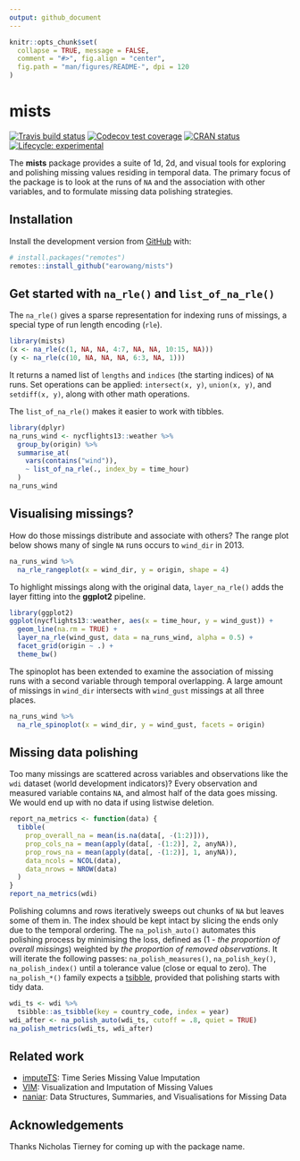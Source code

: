 ```yaml
---
output: github_document
---
```


<!-- README.md is generated from README.Rmd. Please edit that file -->

```r
knitr::opts_chunk$set(
  collapse = TRUE, message = FALSE,
  comment = "#>", fig.align = "center",
  fig.path = "man/figures/README-", dpi = 120
)
```
# mists

<!-- badges: start -->
[![Travis build status](https://travis-ci.org/earowang/mists.svg?branch=master)](https://travis-ci.org/earowang/mists)
[![Codecov test coverage](https://codecov.io/gh/earowang/mists/branch/master/graph/badge.svg)](https://codecov.io/gh/earowang/mists?branch=master)
[![CRAN status](https://www.r-pkg.org/badges/version/mists)](https://cran.r-project.org/package=mists)
[![Lifecycle: experimental](https://img.shields.io/badge/lifecycle-experimental-orange.svg)](https://www.tidyverse.org/lifecycle/#experimental)
<!-- badges: end -->

The **mists** package provides a suite of 1d, 2d, and visual tools for exploring and polishing missing values residing in temporal data. The primary focus of the package is to look at the runs of `NA` and the association with other variables, and to formulate missing data polishing strategies.

## Installation

Install the development version from [GitHub](https://github.com/) with:

``` r
# install.packages("remotes")
remotes::install_github("earowang/mists")
```

## Get started with `na_rle()` and `list_of_na_rle()`

The `na_rle()` gives a sparse representation for indexing runs of missings, a special type of run length encoding (`rle`).

```r
library(mists)
(x <- na_rle(c(1, NA, NA, 4:7, NA, NA, 10:15, NA)))
(y <- na_rle(c(10, NA, NA, NA, 6:3, NA, 1)))
```

It returns a named list of `lengths` and `indices` (the starting indices) of `NA` runs. Set operations can be applied: `intersect(x, y)`, `union(x, y)`, and `setdiff(x, y)`, along with other math operations.

The `list_of_na_rle()` makes it easier to work with tibbles.

```r
library(dplyr)
na_runs_wind <- nycflights13::weather %>% 
  group_by(origin) %>% 
  summarise_at(
    vars(contains("wind")), 
    ~ list_of_na_rle(., index_by = time_hour)
  )
na_runs_wind
```

## Visualising missings?

How do those missings distribute and associate with others? The range plot below shows many of single `NA` runs occurs to `wind_dir` in 2013.

```r
na_runs_wind %>% 
  na_rle_rangeplot(x = wind_dir, y = origin, shape = 4)
```

To highlight missings along with the original data, `layer_na_rle()` adds the layer fitting into the **ggplot2** pipeline.

```r
library(ggplot2)
ggplot(nycflights13::weather, aes(x = time_hour, y = wind_gust)) +
  geom_line(na.rm = TRUE) +
  layer_na_rle(wind_gust, data = na_runs_wind, alpha = 0.5) +
  facet_grid(origin ~ .) +
  theme_bw()
```

The spinoplot has been extended to examine the association of missing runs with a second variable through temporal overlapping. A large amount of missings in `wind_dir` intersects with `wind_gust` missings at all three places.

```r
na_runs_wind %>% 
  na_rle_spinoplot(x = wind_dir, y = wind_gust, facets = origin)
```

## Missing data polishing

Too many missings are scattered across variables and observations like the `wdi` dataset (world development indicators)? Every observation and measured variable contains `NA`, and almost half of the data goes missing. We would end up with no data if using listwise deletion.

```r
report_na_metrics <- function(data) {
  tibble(
    prop_overall_na = mean(is.na(data[, -(1:2)])),
    prop_cols_na = mean(apply(data[, -(1:2)], 2, anyNA)),
    prop_rows_na = mean(apply(data[, -(1:2)], 1, anyNA)),
    data_ncols = NCOL(data),
    data_nrows = NROW(data)
  )
}
report_na_metrics(wdi)
```

Polishing columns and rows iteratively sweeps out chunks of `NA` but leaves some of them in. The index should be kept intact by slicing the ends only due to the temporal ordering. The `na_polish_auto()` automates this polishing process by minimising the loss, defined as (1 - *the proportion of overall missings*) weighted by *the proportion of removed observations*. It will iterate the following passes: `na_polish_measures()`, `na_polish_key()`, `na_polish_index()` until a tolerance value (close or equal to zero). The `na_polish_*()` family expects a [tsibble](http://tsibble.tidyverts.org), provided that polishing starts with tidy data.

```r
wdi_ts <- wdi %>% 
  tsibble::as_tsibble(key = country_code, index = year)
wdi_after <- na_polish_auto(wdi_ts, cutoff = .8, quiet = TRUE)
na_polish_metrics(wdi_ts, wdi_after)
```

## Related work

* [imputeTS](http://steffenmoritz.github.io/imputeTS/): Time Series Missing Value Imputation
* [VIM](https://github.com/statistikat/VIM): Visualization and Imputation of Missing Values
* [naniar](http://naniar.njtierney.com): Data Structures, Summaries, and Visualisations for Missing Data

## Acknowledgements

Thanks Nicholas Tierney for coming up with the package name.
